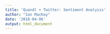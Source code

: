 ```yaml
---
title: 'Quandl + Twitter: Sentiment Analysis'
author: "Ian MacKay"
date: '2018-04-06'
output: html_document
---
```

